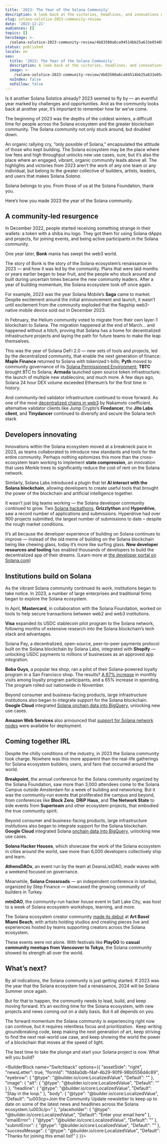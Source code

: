 ```yaml
---
title: '2023: The Year of the Solana Community'
description: A look back at the victories, headlines, and innovations of the last year.
slug: solana-solstice-2023-community-review
date: '2023-12-21'
audiences: []
topics: []
heroImage: >-
  /solana-solstice-2023-community-review/4b83500a6ca94514bb25a633e054855c.jpg
status: published
locale: en
seo:
  title: '2023: The Year of the Solana Community'
  description: A look back at the victories, headlines, and innovations of the last year.
  image: >-
    /solana-solstice-2023-community-review/4b83500a6ca94514bb25a633e054855c.jpg
  noIndex: false
  noFollow: false
---
```


Is it another Solana Solstice already? 2023 seemed to fly by — an eventful year marked by challenges and opportunities. And as the community looks back at another year, it’s important to remember how far we’ve come.

The beginning of 2023 was the depths of the coldest winters, a difficult time for people across the Solana ecosystem and the greater blockchain community. The Solana community not only stuck around, but doubled down. 

An organic rallying cry, “only possible of Solana,” encapsulated the attitude of those who kept building. The Solana ecosystem may be the place where low fees and high throughput unlocks new use cases, sure, but it’s also the place where an engaged, vibrant, organic community leads above all. The highlights and victories from 2023 aren’t the work of any one team or any individual, but belong to the greater collective of builders, artists, leaders, and users that makes Solana _Solana_.

Solana belongs to you. From those of us at the Solana Foundation, thank you.

Here’s how you made 2023 the year of the Solana community.

## A community-led resurgence

In December 2022, people started receiving something strange in their wallets: a token with a shiba inu logo. They got them for using Solana dApps and projects, for joining events, and being active participants in the Solana community. 

One year later, **Bonk** mania has swept the web3 world.


<div data-theme="dark">
  <Tweet id="1735344728995139609" />
</div>


The story of Bonk is the story of the Solana ecosystem’s renaissance in 2023 — and how it was led by the community. Plans that were laid months or years earlier began to bear fruit, and the people who stuck around and built during uncertain times became the new community leaders. After a year of building momentum, the Solana ecosystem took off once again.

For example, 2023 was the year Solana Mobile’s **Saga** came to market. Despite excitement around the initial announcement and launch, it wasn’t until excitement from the community exploded that the flagship web3-native mobile device sold out in December 2023.


<div data-theme="dark">
  <Tweet id="1735835498025832651" />
</div>


In February, the Helium community voted to migrate from their own layer-1 blockchain to Solana. The migration happened at the end of March… and happened without a hitch, proving that Solana has a home for decentralized infrastructure projects and laying the path for future teams to make the leap themselves.


<div data-theme="dark">
  <Tweet id="1648725076571766786" />
</div>


This was the year of Solana DeFi 2.0 — new sets of tools and projects, led by the decentralized community, that enable the next generation of finance: **Maple Finance** returned to Solana with tokenized t-bills; **Pyth** moved to community governance of its [Solana Permissioned Environment](https://solana.com/news/case-study-pyth); **TBTC** brought BTC to Solana; **Armada** launched open source token infrastructure; the launch of multiple new stablecoins; and much more. A few days ago, Solana 24 hour DEX volume exceeded Ethereum’s for the first time in history.


<div data-theme="dark">
  <Tweet id="1735842380257869974" />
</div>


And community-led validator infrastructure continued to move forward. As one of the most [decentralized chains in web3](https://solana.com/news/validator-health-report-october-2023) by Nakamoto coefficient, alternative validator clients like Jump Crypto’s **Firedancer**, the **Jito Labs client**, and **Tinydancer** continued to diversify and secure the Solana tech stack


<div data-theme="dark">
  <Tweet id="1719310929593057720" />
</div>


## Developers innovating

Innovations within the Solana ecosystem moved at a breakneck pace in 2023, as teams collaborated to introduce new standards and tools for the entire community. Perhaps nothing epitomizes this more than the cross-ecosystem team working to implement **state compression**, an innovation that uses Merkle trees to significantly reduce the cost of rent on the Solana network.


<div data-theme="dark">
  <Tweet id="1643972968433975296" />
</div>


Similarly, Solana Labs introduced a plugin that let **AI interact with the Solana blockchain**, allowing developers to create useful tools that brought the power of the blockchain and artificial intelligence together.


<div data-theme="dark">
  <Tweet id="1650955017585606656" />
</div>


It wasn’t just big teams working — the Solana developer community continued to grow. Two [Solana hackathons](https://solana.com/hackathon), **Grizzlython** and **Hyperdrive**, saw a record number of applications and submissions. Hyperdrive had over 900 projects submitted, the largest number of submissions to date – despite the rough market conditions.


<div data-theme="dark">
  <Tweet id="1720579154737873218" />
</div>


It’s all because the developer experience of building on Solana continues to improve — instead of the old meme of building on the Solana blockchain being like chewing glass, today it’s more like surfing glass. **New developer resources and tooling** has enabled thousands of developers to build the decentralized app of their dreams. (Learn more at [the developer portal on Solana.com](https://solana.com/developers))


<YouTube videoId="zTddk2pf2yI" />


## Institutions build on Solana

As the vibrant Solana community continued its work, institutions began to take notice. In 2023, a number of large enterprises and traditional firms began to explore the Solana ecosystem.

In April, **Mastercard**, in collaboration with the Solana Foundation, worked on tools to help secure transactions between web2 and web3 institutions.


<div data-theme="dark">
  <Tweet id="1652003395052380160" />
</div>


**Visa** expanded its USDC stablecoin pilot program to the Solana network, following months of extensive research into the Solana blockchain’s tech stack and advantages.


<div data-theme="dark">
  <Tweet id="1699031109080945049" />
</div>


Solana Pay, a decentralized, open-source, peer-to-peer payments protocol built on the Solana blockchain by Solana Labs, integrated with **Shopify** — unlocking USDC payments to millions of businesses as an approved app integration.


<div data-theme="dark">
  <Tweet id="1694336131599393186" />
</div>


**Boba Guys**, a popular tea shop, ran a pilot of their Solana-powered loyalty program in a San Francisco shop. The results? [A 67% increase](https://cointelegraph.com/news/boba-guys-shopify-users-showcase-adoption-web3-tools-solana-breakpoint) in monthly visits among loyalty program participants, and a 65% increase in spending. The program rolled out nationwide in November.


<YouTube videoId="yoZ2eF6Na7w" />


Beyond consumer and business-facing products, large infrastructure institutions also began to integrate support for the Solana blockchain. **Google Cloud** integrated [Solana onchain data into BigQuery](https://solana.com/news/solana-data-live-on-google-cloud-bigquery), unlocking new use cases.


<div data-theme="dark">
  <Tweet id="1680654353357582337" />
</div>


**Amazon Web Services** also announced that [support for Solana network nodes](https://solana.com/news/solana-blockchain-node-development-blueprints-available-on-aws) were available for deployment.


<YouTube videoId="wqADZnNPSV0" />


## Coming together IRL

Despite the chilly conditions of the industry, in 2023 the Solana community took charge. Nowhere was this more apparent than the real-life gatherings for Solana ecosystem builders, users, and fans that occurred around the world.

**Breakpoint**, the annual conference for the Solana community organized by the Solana Foundation, saw more than 3,000 attendees come to the Solana Campus outside Amsterdam for a week of building and networking. But it was the community-run events that proliferated the campus and beyond, from conferences like **Block Zero**, **DRiP Haus**, and **The Network State** to side events from **Superteam** and other ecosystem projects, that embodied the true community spirit.

Beyond consumer and business-facing products, large infrastructure institutions also began to integrate support for the Solana blockchain. **Google Cloud** integrated Solana [onchain data into BigQuery](https://solana.com/news/solana-data-live-on-google-cloud-bigquery), unlocking new use cases.


<YouTube videoId="0MoYSUxYDFk" />


**Solana Hacker Houses**, which showcase the work of the Solana ecosystem in cities around the world, saw more than 6,000 developers collectively ship and learn.


<div data-theme="dark">
  <Tweet id="1620458593563574277" />
</div>


**AthensDAOx**, an event run by the team at DeansListDAO, made waves with a weekend focused on governance.


<div data-theme="dark">
  <Tweet id="1734927545156669615" />
</div>


Meanwhile, **Solana Crossroads** — an independent conference in Istanbul, organized by Step Finance — showcased the growing community of builders in Turkey.


<div data-theme="dark">
  <Tweet id="1649042474449637382" />
</div>


**mtnDAO**, the community-run hacker house event in Salt Lake City, was host to a week of Solana ecosystem workshops, learning, and more.


<div data-theme="dark">
  <Tweet id="1625981076593348608" />
</div>


The Solana ecosystem creator community [made its debut](https://solana.com/art-basel) at **Art Basel Miami Beach**, with artists holding studios and creating pieces live and experiences hosted by teams supporting creators across the Solana ecosystem.


<div data-theme="dark">
  <Tweet id="1734653445171273838" />
</div>


These events were not alone. With festivals like **PlayGG** to **casual community meetups from Vancouver to Tokyo**, the Solana community showed its strength all over the world.

## What’s next?

By all indications, the Solana community is just getting started. If 2023 was the year that the Solana ecosystem had a renaissance, 2024 will be Solana Summer once again.

But for that to happen, the community needs to lead, build, and keep moving forward. It’s an exciting time for the Solana ecosystem, with new projects and news coming out on a daily basis. But it all depends on you.

The forward momentum the Solana community is experiencing right now can continue, but it requires relentless focus and prioritization.  Keep writing groundbreaking code, keep making the next generation of art, keep striving to find the next real-world use case, and keep showing the world the power of a blockchain that moves at the speed of light.

The best time to take the plunge and start your Solana project is now. What will you build?

<BuilderBlock name="Switchback" options={{
  "assetSide": "right",
  "newsLetter": true,
  "formId": "fdd4a0db-f4af-4b29-90f9-98b0556d4c89",
  "eyebrow": {
    "@type": "@builder.io/core:LocalizedValue",
    "Default": ""
  },
  "image": {
    "alt": {
      "@type": "@builder.io/core:LocalizedValue",
      "Default": ""
    }
  },
  "headline": {
    "@type": "@builder.io/core:LocalizedValue",
    "Default": "Stay in the loop."
  },
  "body": {
    "@type": "@builder.io/core:LocalizedValue",
    "Default": "\u003cp>Join the Community Update newsletter to keep up to date on some of the latest news and headlines across the Solana ecosystem.\u003c/p>"
  },
  "placeholder": {
    "@type": "@builder.io/core:LocalizedValue",
    "Default": "Enter your email here"
  },
  "emailError": {
    "@type": "@builder.io/core:LocalizedValue",
    "Default": ""
  },
  "submitError": {
    "@type": "@builder.io/core:LocalizedValue",
    "Default": ""
  },
  "successMessge": {
    "@type": "@builder.io/core:LocalizedValue",
    "Default": "Thanks for joining this email list!"
  }
}}>

</BuilderBlock>
